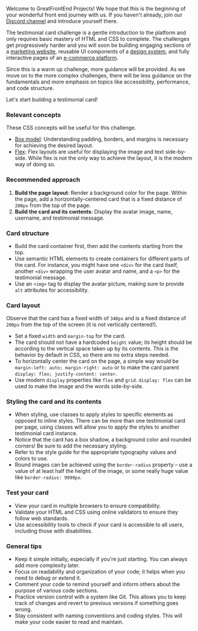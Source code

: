 Welcome to GreatFrontEnd Projects! We hope that this is the beginning of your wonderful front end journey with us. If you haven't already, join our [Discord channel](https://discord.gg/NDFx8f6P6B) and introduce yourself there.

The testimonial card challenge is a gentle introduction to the platform and only requires basic mastery of HTML and CSS to complete. The challenges get progressively harder and you will soon be building engaging sections of a [marketing website](/projects/tracks/marketing), reusable UI components of a [design system](/projects/tracks/design-system), and fully interactive pages of an [e-commerce platform](/projects/tracks/e-commerce).

Since this is a warm up challenge, more guidance will be provided. As we move on to the more complex challenges, there will be less guidance on the fundamentals and more emphasis on topics like accessibility, performance, and code structure.

Let's start building a testimonial card!

### Relevant concepts

These CSS concepts will be useful for this challenge.

- [Box model](https://developer.mozilla.org/en-US/docs/Learn/CSS/Building_blocks/The_box_model): Understanding padding, borders, and margins is necessary for achieving the desired layout.
- [Flex](https://css-tricks.com/snippets/css/a-guide-to-flexbox/): Flex layouts are useful for displaying the image and text side-by-side. While flex is not the only way to achieve the layout, it is the modern way of doing so.

### Recommended approach

1. **Build the page layout**: Render a background color for the page. Within the page, add a horizontally-centered card that is a fixed distance of `200px` from the top of the page.
1. **Build the card and its contents**: Display the avatar image, name, username, and testimonial message.

### Card structure

- Build the card container first, then add the contents starting from the top.
- Use semantic HTML elements to create containers for different parts of the card. For instance, you might have one `<div>` for the card itself, another `<div>` wrapping the user avatar and name, and a `<p>` for the testimonial message.
- Use an `<img>` tag to display the avatar picture, making sure to provide `alt` attributes for accessibility.

### Card layout

Observe that the card has a fixed width of `340px` and is a fixed distance of `200px` from the top of the screen (it is not vertically centered!).

- Set a fixed `width` and `margin-top` for the card.
- The card should not have a hardcoded `height` value; its height should be according to the vertical space taken up by its contents. This is the behavior by default in CSS, so there are no extra steps needed.
- To horizontally center the card on the page, a simple way would be `margin-left: auto; margin-right: auto` or to make the card parent `display: flex; justify-content: center`.
- Use modern `display` properties like `flex` and `grid`. `display: flex` can be used to make the image and the words side-by-side.

### Styling the card and its contents

- When styling, use classes to apply styles to specific elements as opposed to inline styles. There can be more than one testimonial card per page, using classes will allow you to apply the styles to another testimonial card instance.
- Notice that the card has a box shadow, a background color and rounded corners! Be sure to add the necessary styling.
- Refer to the style guide for the appropriate typography values and colors to use.
- Round images can be achieved using the `border-radius` property – use a value of at least half the height of the image, or some really huge value like `border-radius: 9999px`.

### Test your card

- View your card in multiple browsers to ensure compatibility.
- Validate your HTML and CSS using online validators to ensure they follow web standards.
- Use accessibility tools to check if your card is accessible to all users, including those with disabilities.

### General tips

- Keep it simple initially, especially if you're just starting. You can always add more complexity later.
- Focus on readability and organization of your code; it helps when you need to debug or extend it.
- Comment your code to remind yourself and inform others about the purpose of various code sections.
- Practice version control with a system like Git. This allows you to keep track of changes and revert to previous versions if something goes wrong.
- Stay consistent with naming conventions and coding styles. This will make your code easier to read and maintain.
